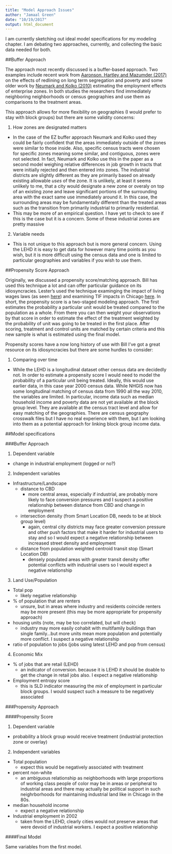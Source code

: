 ```yaml
---
title: "Model Approach Issues"
author: "Jamaal Green"
date: "10/19/2017"
output: html_document
---
```


I am currently sketching out ideal model specifications for my modeling chapter. I am debating two approaches, currently, and collecting the basic data needed for both. 

##Buffer Approach

The approach most recently discussed is a buffer-based approach. Two examples include recent work from [Aaronson, Hartley and Mazumder (2017)](https://www.chicagofed.org/publications/working-papers/2017/wp2017-12) on the effects of redlining on long term segregation and poverty and some older work by [Neumark and Kolko (2010)](http://economics-dev.ss.uci.edu/~dneumark/JUE%20EZs.pdf) estimating the employment effects of enterprise zones. In both studies the researchers find immediately neighboring neighborhoods or census geographies and use them as comparisons to the treatment areas.

This approach allows for more flexibility on geographies (I would prefer to stay with block groups) but there are some validity concerns:

1.  How zones are designated matters
  * In the case of the EZ buffer approach Neumark and Kolko used they could be fairly confident that the areas immediately outside of the zones were similar to those inside. Also, specific census tracts were chosen for specific zones meaning some similar, and contiguous, zones were not selected. In fact, Neumark and Kolko use this in the paper as a second model weighing relative differences in job growth in tracts that were initially rejected and then entered into zones. The industrial districts are slightly different as they are primarily based on already existing allowable *uses* of the zone. It is unlikely, at least it seems unlikely to me, that a city would designate a new zone or overaly on top of an existing zone and leave significant portions of the surrounding area with the exact same use immediately around it. In this case, the surrounding areas may be fundamentally different than the treated areas such as the transition from primarily industrial to primarily residential. 
  * This may be more of an empirical question. I have yet to check to see if this is the case but it is a concern. Some of these industrial zones are pretty massive
2.  Variable needs
  * This is not unique to this approach but is more general concern. Using the LEHD it is easy to get data for however many time points as you wish, but it is more difficult using the census data and one is limited to particular geographies and variables if you wish to use them. 
  
##Propensity Score Approach

Originally, we discussed a propensity score/matching approach. Bill has used this technique a lot and can offer particular guidance on its idiosyncracies. Lester's used the technique examinging the impact of living wages laws (as seen [here](http://journals.sagepub.com/doi/pdf/10.1177/0891242411409205)) and examining TIF impacts in Chicago [here](http://journals.sagepub.com/doi/full/10.1177/0042098013492228). In short, the propensity score is a two-staged modeling approach. The first estimates the probability a particular unit would be treated compared to the population as a whole. From there you can then weight your observations by that score in order to estimate the effect of the treatment weighted by the probability of unit was going to be treated in the first place. After scoring, treatment and control units are matched by certain criteria and this new sample is what is estimated using the final model. 

Propensity scores have a now long history of use with Bill I've got a great resource on its idiosyncracies but there are some hurdles to consider:

1.  Comparing over time 
  * While the LEHD is a longitudinal dataset other census data are decidedly not. In order to estimate a propensity score I would need to model the probability of a particular unit being treated. Ideally, this would use earlier data, in this case year 2000 census data. While NHGIS now has some longitudinal matching of census data from 1990 all the way 2010, the variables are limited. In particular, income data such as median household income and poverty data are not yet available at the block group level. They are available at the census tract level and allow for easy matching of the geographies. There are census geography crosswalk files but I have no real experience with them, but I am looking into them as a potential approach for linking block group income data.
  
##Model specifications

###Buffer Approach

1.  Dependent variable
  * change in industrial employment (logged or no?)
2.  Independent variables
  * Infrastructure/Landscape
    - distance to CBD
      - more central areas, especially if industrial, are probably more likely to face conversion pressures and I suspect a positive relationship between distance from CBD and change in employment
    - intersection density (from Smart Location DB, needs to be at block group level)
      - again, central city districts may face greater conversion pressure and other push factors that make it harder for industrial users to stay and so I would expect a negative relationship between increased street density and employment
    - distance from population weighted centroid transit stop (Smart Location DB)
      - densely populated areas with greater transit density offer potential conflicts with industrial users so I would expect a negative relationship
3.  Land Use/Population
  * Total pop
    - likely negative relationship
  * % of population that are renters
    - unsure, but in areas where industry and residents coincide renters may be more present (this may be more appropriate for propensity approach)
  * housing units (note, may be too correlated, but will check)
    - industry may more easily cohabit with multifamily buildings than single family...but more units mean more population and potentially more conflict. I suspect a negative relationship
  * ratio of population to jobs (jobs using latest LEHD and pop from census)
4.  Economic Mix
  * % of jobs that are retail (LEHD)
    - an indicator of conversion. because it is LEHD it should be doable to get the change in retail jobs also. I expect a negative relationship
  * Employment entropy score
    - this is SLD indicator measuring the *mix* of employment in particular block groups. I would suspect such a measure to be negatively associated
    
###Propensity Approach

####Propensity Score

1.  Dependent variable
  * probability a block group would receive treatment (industrial protection zone or overlay)
2.  Independent variables
  * Total population
    - expect this would be negatively associated with treatment
  * percent non-white
    - an ambiguous relationship as neighborhoods with large proportions of working class people of color may be in areas or peripheral to industrial areas and there may actually be political support in such neighrborhoods for maintaining industrial land like in Chicago in the 80s.
  * median household income
    - expect a negative relationship
  * Industrial employment in 2002
    - taken from the LEHD, clearly cities would not preserve areas that were devoid of industrial workers. I expect a positive relationship

####Final Model

Same variables from the first model.